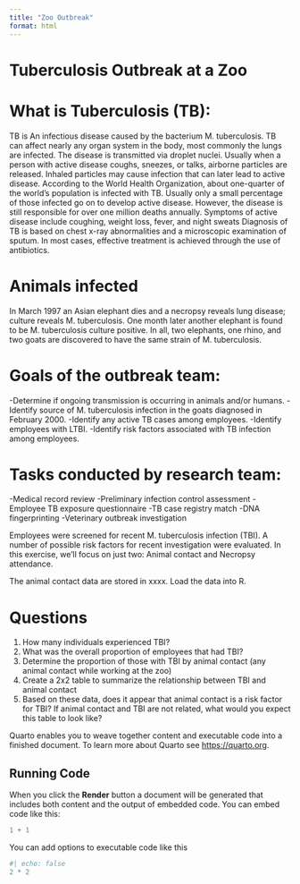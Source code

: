 ```yaml
---
title: "Zoo Outbreak"
format: html
---
```




# Tuberculosis Outbreak at a Zoo

# What is Tuberculosis (TB):  
TB is An infectious disease caused by the bacterium M. tuberculosis.  TB can affect nearly any organ system in the body, most commonly the lungs are infected.   The disease is transmitted via droplet nuclei.  Usually when a person with active disease coughs, sneezes, or talks, airborne particles are released.  Inhaled particles may cause infection that can later lead to active disease.  According to the World Health Organization, about one-quarter of the world’s population is infected with TB.  Usually only a small percentage of those infected go on to develop active disease.  However, the disease is still responsible for over one million deaths annually.   Symptoms of active disease include coughing, weight loss, fever, and night sweats
Diagnosis of TB is  based on chest x-ray abnormalities and a microscopic examination of sputum.  In most cases, effective treatment is achieved through the use of antibiotics.

# Animals infected  

In March 1997 an Asian elephant dies and a necropsy reveals lung disease; culture reveals M. tuberculosis.  One month later another elephant is found to be M. tuberculosis culture positive.  In all, two elephants, one rhino, and two goats are discovered to have the same strain of M. tuberculosis.

# Goals of the outbreak team:  

-Determine if ongoing transmission is occurring in animals and/or humans.
-Identify source of M. tuberculosis infection in the goats diagnosed in February 2000.
-Identify any active TB cases among employees.
-Identify employees with LTBI.
-Identify risk factors associated with TB infection among employees.

# Tasks conducted by research team:  

-Medical record review
-Preliminary infection control assessment
-Employee TB exposure questionnaire
-TB case registry match
-DNA fingerprinting
-Veterinary outbreak investigation

Employees were screened for recent M. tuberculosis infection (TBI).  A number of possible risk factors for recent investigation were evaluated.  In this exercise, we’ll focus on just two: Animal contact and Necropsy attendance.

The animal contact data are stored in xxxx.  Load the data into R.

# Questions  

1. How many individuals experienced TBI?
2. What was the overall proportion of employees that had TBI?
3. Determine the proportion of those with TBI by animal contact (any animal contact while working at the zoo)
4. Create a 2x2 table to summarize the relationship between TBI and animal contact
5. Based on these data, does it appear that animal contact is a risk factor for TBI?  If animal contact and TBI are not related, what would you expect this table to look like?


Quarto enables you to weave together content and executable code into a finished document. To learn more about Quarto see <https://quarto.org>.

## Running Code

When you click the **Render** button a document will be generated that includes both content and the output of embedded code. You can embed code like this:

```r
1 + 1
```

You can add options to executable code like this 

```r
#| echo: false
2 * 2
```


